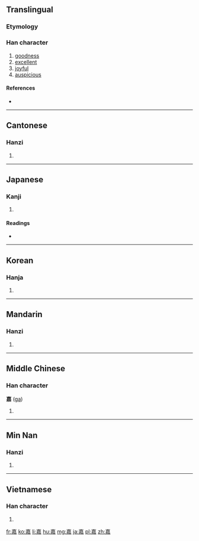 ==Translingual==

===Etymology===
{{Han compound|壴|加|c1=s|c2=p|ls=psc}}

===Han character===
{{Han char|rn=30|rad=口|as=11|sn=14|four=4046<sub>1</sub>|canj=土口廿口 (GRTR), X土口廿口 (XGRTR)|ids=⿱[[壴]][[加]]}}

# [[goodness]]
# [[excellent]]
# [[joyful]]
# [[auspicious]]

====References====
* {{Han ref|kx=0205.070|dkj=04176|dj=0427.250|hdz=10672.110|uh=5609|ud=22025|bh=B9C5|bd=47557}}

----

==Cantonese==

===Hanzi===
{{yue-hanzi|jyut=|y=ga1}}

# {{defn|lang=yue|sort=口11}}

----

==Japanese==

===Kanji===
{{ja-kanji|grade=|rs=口11}}

# {{defn|lang=ja|sort=口11}}

====Readings====
* {{ja-readings|on=[[か]] (ka)|kun=[[よみする]] (yomisuru), [[よい]] (yoi)}}

----

==Korean==

===Hanja===
{{ko-hanja|hangeul=가|rv=ga|mr=ka}}

# {{defn|lang=ko|sort=口11}}

----

==Mandarin==

===Hanzi===
{{cmn-hanzi|pin=[[jiā]] ([[jia1]])|wg=chia<sup>1</sup>}}

# {{defn|lang=cmn|sort=口11}}

----

==Middle Chinese==

===Han character===
'''嘉''' ([[ga]])

# {{defn|lang=ltc|sort=口11}}

----

==Min Nan==

===Hanzi===
{{nan-hanzi|poj=[[ka]] (ka<sup>1</sup>), [[ke]] (ke<sup>1</sup>)}}

# {{defn|lang=nan}}

----

==Vietnamese==

===Han character===
{{vi-hantu|[[gia]]|rs=口11}}

# {{defn|lang=vi|sort=口11}}

[[fr:嘉]]
[[ko:嘉]]
[[li:嘉]]
[[hu:嘉]]
[[mg:嘉]]
[[ja:嘉]]
[[pl:嘉]]
[[zh:嘉]]